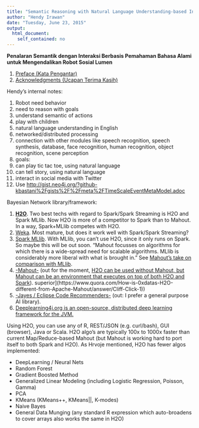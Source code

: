 ```yaml
---
title: "Semantic Reasoning with Natural Language Understanding-based Interaction for Controlling Lumen Social Robot"
author: "Hendy Irawan"
date: "Tuesday, June 23, 2015"
output:
  html_document:
    self_contained: no
---
```


**Penalaran Semantik dengan Interaksi Berbasis Pemahaman Bahasa Alami untuk Mengendalikan Robot Sosial Lumen**

1. [Preface (Kata Pengantar)](chapter1.html)
2. [Acknowledgments (Ucapan Terima Kasih)](acknowledgments.html)

Hendy's internal notes:

1. Robot need behavior
2. need to reason with goals
3. understand semantic of actions
4. play with children
5. natural language understanding in English
6. networked/distributed processing
7. connection with other modules like speech recognition, speech synthesis, database, face recognition, human recognition, object recognition, scene perception
8. goals:
1. can play tic tac toe, using natural language
2. can tell story, using natural language
9. interact in social media with Twitter
10. Use [http://gist.neo4j.org/?github-kbastani%2Fgists%2F%2Fmeta%2FTimeScaleEventMetaModel.adoc](Kenny Bastani's Time scale event meta model)

Bayesian Network library/framework:

1. [**H2O**](http://h2o.ai/). Two best techs with regard to Spark/Spark Streaming is H2O and Spark MLlib. Now H2O is more of a competitor to Spark than to Mahout. In a way, Spark+MLlib competes with H2O.
2. [Weka](http://www.cs.waikato.ac.nz/ml/index.html). Most mature, but does it work well with Spark/Spark Streaming?
3. [Spark MLlib](https://spark.apache.org/mllib/). With MLlib, you can't use H2O, since it only runs on Spark. So maybe this will be out soon. "Mahout focusses on algorithms for which there is a wide-spread need for scalable algorithms.  MLlib is considerably more liberal with what is brought in." See [Mahout's take on comparison with MLlib](http://www.weatheringthroughtechdays.com/2015/04/mahout-010x-first-mahout-release-as.html).
4. [-Mahout-](http://mahout.apache.org) (out for the moment, [H2O can be used without Mahout, but Mahout can be an environment that executes on top of both H2O and Spark](https://www.quora.com/How-is-0xdatas-H2O-different-from-Apache-Mahout/answer/Cliff-Click-1)). superior](https://www.quora.com/How-is-0xdatas-H2O-different-from-Apache-Mahout/answer/Cliff-Click-1))
5. [-Jayes / Eclipse Code Recommenders-](https://www.eclipse.org/recommenders/jayes/) (out: I prefer a general purpose AI library).
6. [Deeplearning4j.org is an open-source, distributed deep learning framework for the JVM.](http://deeplearning4j.org/)

Using H2O, you can use any of R, REST/JSON (e.g. curl/bash), GUI (browser), Java or Scala.  H2O algo's are typically 100x to 1000x faster than current Map/Reduce-based Mahout (but Mahout is working hard to port itself to both Spark and H2O).  As Hrvoje mentioned, H2O has fewer algos implemented:

* DeepLearning / Neural Nets
* Random Forest
* Gradient Boosted Method
* Generalized Linear Modeling (including Logistic Regression, Poisson, Gamma)
* PCA
* KMeans (KMeans++, KMeans||, K-modes)
* Naive Bayes
* General Data Munging (any standard R expression which auto-broadens to cover arrays also works the same in H2O)
